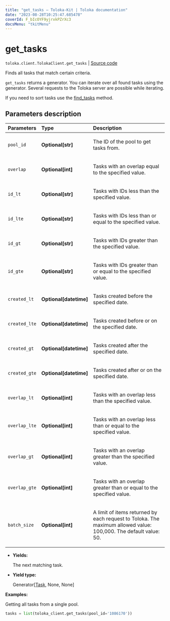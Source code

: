 ```yaml
---
title: "get_tasks — Toloka-Kit | Toloka documentation"
date: "2023-08-28T10:25:47.685478"
coverId: F_bIcOYF9yjrxkPZrXc3
docsMenu: "tkitMenu"
---
```


# get_tasks

`toloka.client.TolokaClient.get_tasks` | [Source code](https://github.com/Toloka/toloka-kit/blob/v1.2.1/src/client/__init__.py#L2564)

Finds all tasks that match certain criteria.

`get_tasks` returns a generator. You can iterate over all found tasks using the generator. Several requests to the Toloka server are possible while iterating.

If you need to sort tasks use the [find_tasks](/docs/toloka-kit/reference/toloka.client.TolokaClient.find_tasks) method.

## Parameters description

| Parameters | Type | Description |
| :----------| :----| :-----------|
`pool_id`|**Optional\[str\]**|<p>The ID of the pool to get tasks from.</p>
`overlap`|**Optional\[int\]**|<p>Tasks with an overlap equal to the specified value.</p>
`id_lt`|**Optional\[str\]**|<p>Tasks with IDs less than the specified value.</p>
`id_lte`|**Optional\[str\]**|<p>Tasks with IDs less than or equal to the specified value.</p>
`id_gt`|**Optional\[str\]**|<p>Tasks with IDs greater than the specified value.</p>
`id_gte`|**Optional\[str\]**|<p>Tasks with IDs greater than or equal to the specified value.</p>
`created_lt`|**Optional\[datetime\]**|<p>Tasks created before the specified date.</p>
`created_lte`|**Optional\[datetime\]**|<p>Tasks created before or on the specified date.</p>
`created_gt`|**Optional\[datetime\]**|<p>Tasks created after the specified date.</p>
`created_gte`|**Optional\[datetime\]**|<p>Tasks created after or on the specified date.</p>
`overlap_lt`|**Optional\[int\]**|<p>Tasks with an overlap less than the specified value.</p>
`overlap_lte`|**Optional\[int\]**|<p>Tasks with an overlap less than or equal to the specified value.</p>
`overlap_gt`|**Optional\[int\]**|<p>Tasks with an overlap greater than the specified value.</p>
`overlap_gte`|**Optional\[int\]**|<p>Tasks with an overlap greater than or equal to the specified value.</p>
`batch_size`|**Optional\[int\]**|<p>A limit of items returned by each request to Toloka. The maximum allowed value: 100,000. The default value: 50.</p>

* **Yields:**

  The next matching task.

* **Yield type:**

  Generator\[[Task](/docs/toloka-kit/reference/toloka.client.task.Task), None, None\]

**Examples:**

Getting all tasks from a single pool.

```python
tasks = list(toloka_client.get_tasks(pool_id='1086170'))
```